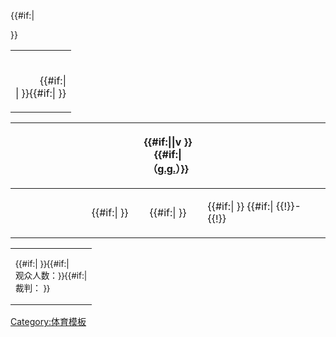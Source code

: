 <div style="width: {{{size|100%}}}; background-color: {{{bg|transparent}}}; clear:both" class="vevent">
{{#if:{{{event|}}}|
<div style="text-align: center">'''{{{event}}}'''</div>
}}<span class="summary" style="display: none;">{{{team1}}} v {{{team2}}}</span>
{| style="float:left; width:15%; table-layout:fixed"
|<div style="text-align:right">{{{date}}}<br />{{#if:{{{time|}}}|{{{time}}}<br />| }}{{#if:{{{round|}}}|{{{round}}} }}</div>
|}
{| style="float:left; width:61%; table-layout:fixed; text-align:center"
|- style="vertical-align:top"
! style="width:39%; text-align:right" class="vcard attendee" | <span class="fn org">{{{team1}}}</span>
! style="width:22%; text-align:center" | {{#if:{{{score|}}}|{{{score}}}|v }}{{#if:{{{gg|}}}|（[[黃金入球|g.g.]]）}}
! style="width:39%; text-align:left" class="vcard attendee" | <span class="fn org">{{{team2}}}</span>
|- style="vertical-align:top;font-size:85%"
| style="text-align:right"  | {{#if:{{{goals1|}}}|{{{goals1}}} }} 
| style="text-align:center" | {{#if:{{{report|}}}|{{{report}}} }} 
| style="text-align:left"   | {{#if:{{{goals2|}}}|{{{goals2}}} }}
{{#if:{{{penaltyscore|}}}|
{{!}}-
{{!}} &nbsp;
! style="text-align:center" {{!}} 点球
{{!}} &nbsp;
{{!}}- style=vertical-align:top;font-size:85%
{{!}} style="text-align:right"  {{!}} {{{penalties1}}}
! style="text-align:center" {{!}} {{{penaltyscore}}}
{{!}} style="text-align:left"   {{!}} {{{penalties2}}}
}}
|}
{| style="float:left; width:24%; table-layout:fixed"
|<div style="font-size: 85%">{{#if:{{{stadium|}}}|<span class="location">{{{stadium}}}</span> }}{{#if:{{{attendance|}}}|<br />观众人数：{{{attendance}}}}}{{#if:{{{referee|}}}|<br />裁判：{{{referee}}} }}</div>
|}{{clear}}
</div><noinclude>{{Documentation}}[[Category:体育模板]]</noinclude>